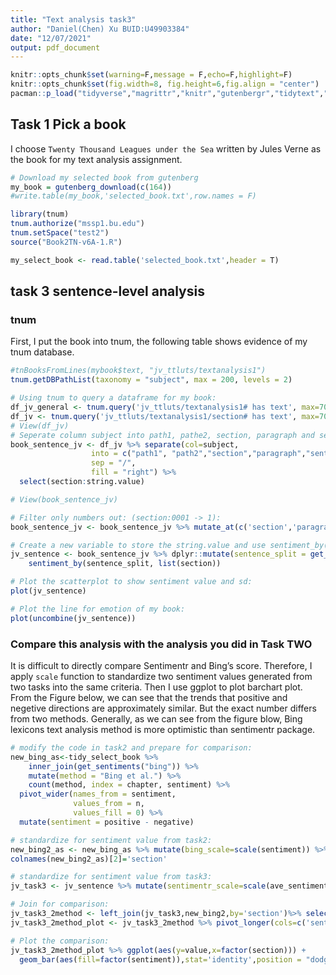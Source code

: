 ```yaml
---
title: "Text analysis task3"
author: "Daniel(Chen) Xu BUID:U49903384"
date: "12/07/2021"
output: pdf_document
---
```


```r
knitr::opts_chunk$set(warning=F,message = F,echo=F,highlight=F)
knitr::opts_chunk$set(fig.width=8, fig.height=6,fig.align = "center") 
pacman::p_load("tidyverse","magrittr","knitr","gutenbergr","tidytext","sentimentr")
```

## Task 1 Pick a book

I choose `Twenty Thousand Leagues under the Sea` written by Jules Verne as the book for my text analysis assignment. 

```r
# Download my selected book from gutenberg
my_book = gutenberg_download(c(164))
#write.table(my_book,'selected_book.txt',row.names = F)
```

```r
library(tnum)
tnum.authorize("mssp1.bu.edu")
tnum.setSpace("test2")
source("Book2TN-v6A-1.R")
```


```r
my_select_book <- read.table('selected_book.txt',header = T)
```


## task 3 sentence-level analysis

### tnum

First, I put the book into tnum, the following table shows evidence of my tnum database.


```r
#tnBooksFromLines(mybook$text, "jv_ttluts/textanalysis1")
tnum.getDBPathList(taxonomy = "subject", max = 200, levels = 2)
```



```r
# Using tnum to query a dataframe for my book:
df_jv_general <- tnum.query('jv_ttluts/textanalysis1# has text', max=7000) %>% tnum.objectsToDf()
df_jv <- tnum.query('jv_ttluts/textanalysis1/section# has text', max=7000) %>% tnum.objectsToDf()
# View(df_jv)
# Seperate column subject into path1, pathe2, section, paragraph and sentence and select only sentence out:
book_sentence_jv <- df_jv %>% separate(col=subject,
                  into = c("path1", "path2","section","paragraph","sentence"), 
                  sep = "/", 
                  fill = "right") %>% 
  select(section:string.value)

# View(book_sentence_jv)

# Filter only numbers out: (section:0001 -> 1):
book_sentence_jv <- book_sentence_jv %>% mutate_at(c('section','paragraph','sentence'),~str_extract_all(.,"\\d+") %>% unlist() %>% as.numeric())

# Create a new variable to store the string.value and use sentiment_by() to approximate the sentiment (polarity) of text by grouping variable(s):
jv_sentence <- book_sentence_jv %>% dplyr::mutate(sentence_split = get_sentences(string.value)) %$%
    sentiment_by(sentence_split, list(section))

# Plot the scatterplot to show sentiment value and sd:
plot(jv_sentence)

# Plot the line for emotion of my book:
plot(uncombine(jv_sentence))
```

### Compare this analysis with the analysis you did in Task TWO

It is difficult to directly compare Sentimentr and Bing's score. Therefore, I apply `scale` function to standardize two sentiment values generated from two tasks into the same criteria. Then I use ggplot to plot barchart plot. From the Figure below, we can see that the trends that positive and negetive directions are approximately similar. But the exact number differs from two methods. Generally, as we can see from the figure blow, Bing lexicons text analysis method is more optimistic than sentimentr package.

```r
# modify the code in task2 and prepare for comparison:
new_bing_as<-tidy_select_book %>% 
    inner_join(get_sentiments("bing")) %>%
    mutate(method = "Bing et al.") %>% 
    count(method, index = chapter, sentiment) %>%
  pivot_wider(names_from = sentiment,
              values_from = n,
              values_fill = 0) %>% 
  mutate(sentiment = positive - negative)

# standardize for sentiment value from task2:
new_bing2_as <- new_bing_as %>% mutate(bing_scale=scale(sentiment)) %>% select(method,index,bing_scale)
colnames(new_bing2_as)[2]='section'

# standardize for sentiment value from task3:
jv_task3 <- jv_sentence %>% mutate(sentimentr_scale=scale(ave_sentiment))

# Join for comparison:
jv_task3_2method <- left_join(jv_task3,new_bing2,by='section')%>% select(section,bing_scale,sentimentr_scale)
jv_task3_2method_plot <- jv_task3_2method %>% pivot_longer(cols=c('sentimentr_scale','bing_scale'),names_to = 'sentiment')

# Plot the comparison:
jv_task3_2method_plot %>% ggplot(aes(y=value,x=factor(section))) +
  geom_bar(aes(fill=factor(sentiment)),stat='identity',position = "dodge",width = 0.7) + theme_bw()
```


